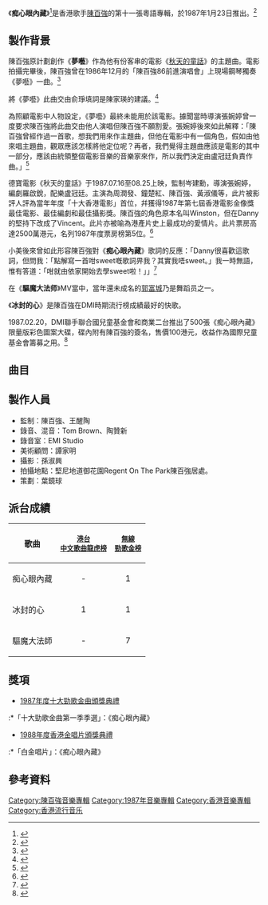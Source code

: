 {{Infobox Album
| name		= 痴心眼內藏
| type		= [[專輯|專輯]]
| artist	= [[陳百強|陳百強]]
| cover		= 陳百強_痴心眼內藏_Cover.jpg
| background  = 
| released	= 1987年1月23日
| recorded	= 1986年10月開始
| studio	= 
| genre		= [[粵語流行音樂|粵語流行音樂]]
| length	= 37分20秒
| label		= [[迪生唱片|DMI唱片 (香港)]]
| producer	= 陳百強、[[王醒陶|王醒陶]]
| prev_title = [[凝望|凝望]]
| prev_year  = 1986 <!-- 9月12日 -->
| next_title = [[夢裡人_(專輯)|夢裡人]]
| next_year  = 1987 <!-- 8月19日 -->
}}

《'''痴心眼內藏'''》<ref>{{cite web |title=《痴心眼內藏》唱片數據庫 |url=https://musicbrainz.org/release/84821fc5-4c96-4d0c-b001-227686a6a67f|website=Musicbrainz.org}}</ref>是香港歌手[[陳百強|陳百強]]的第十一張粵語專輯，於1987年1月23日推出。<ref>{{cite book |author1=黃國恩 |title=這樣憶起陳百強 |date=2019-07-17 |publisher=非凡出版 |isbn=9789888573301 |url=https://books.google.com.sg/books?id=L57LDwAAQBAJ |access-date=2021-12-02 |archive-date=2021-11-28 |archive-url=https://web.archive.org/web/20211128092727/https://books.google.com.sg/books?id=L57LDwAAQBAJ |dead-url=no }}</ref>

==製作背景==
陳百強原計劃創作《'''夢囈'''》作為他有份客串的電影《[[秋天的童話|秋天的童話]]》的主題曲。電影拍攝完畢後，陳百強曾在1986年12月的「陳百強86前進演唱會」上現場鋼琴獨奏《夢囈》一曲。<ref>{{cite web |title=陳百強彈奏《夢囈》(「86前進演唱會」) |url=https://www.youtube.com/watch?v=r--5Jz0_hGw&t=9s |website=Youtube}}</ref>

將《夢囈》此曲交由俞琤填詞是陳家瑛的建議。<ref>{{cite web |title=陳百強自評《痴心眼內藏》專輯 |url=http://www.dannychan.cn/danny-library/?p=4681#more-4681}}</ref>

為照顧電影中人物設定，《夢囈》最終未能用於該電影。據聞當時導演張婉婷曾一度要求陳百強將此曲交由他人演唱但陳百強不願割愛。張婉婷後來如此解釋：「陳百強曾經作過一首歌，想我們用來作主題曲，但他在電影中有一個角色，假如由他來唱主題曲，觀眾應該怎樣將他定位呢？再者，我們覺得主題曲應該是電影的其中一部分，應該由統領整個電影音樂的音樂家來作，所以我們決定由盧冠廷負責作曲。」<ref>{{cite journal |title=《秋天的童話》導演張婉婷談電影主題曲 |url=https://weibo.com/ttarticle/p/show?id=2309404718311635026171}}</ref>

德寶電影《秋天的童話》于1987.07.16至08.25上映，監制岑建勳，導演張婉婷，編劇羅啟銳，配樂盧冠廷。主演為周潤發、鐘楚紅、陳百強、黃淑儀等，此片被影評人評為當年年度「十大香港電影」首位，幷獲得1987年第七屆香港電影金像獎最佳電影、最佳編劇和最佳攝影獎。陳百強的角色原本名叫Winston，但在Danny的堅持下改成了Vincent。此片亦被喻為港產片史上最成功的愛情片。此片票房高達2500萬港元，名列1987年度票房榜第5位。<ref>{{cite web |title=《秋天的童話》香港影庫 |url=https://hkmdb.com/db/movies/view.mhtml?id=6931&display_set=big5 |website=hkmdb.com}}</ref>

小美後來曾如此形容陳百強對《'''痴心眼內藏'''》歌詞的反應：「Danny很喜歡這歌詞，但問我：「點解寫一首咁sweet嘅歌詞畀我？其實我唔sweet。」我一時無語，惟有答道：「咁就由依家開始去學sweet啦！」」<ref>{{cite journal |author1=小美 |title=陳百強·心事眼內藏 |url=http://www.dannychan.cn/danny-library/?p=2324}}</ref>

在《'''驅魔大法师'''》MV當中，當年還未成名的[[郭富城|郭富城]]乃是舞蹈员之一。

《'''冰封的心'''》是陳百強在DMI時期流行榜成績最好的快歌。

1987.02.20，DMI聯手聯合國兒童基金會和商業二台推出了500張《痴心眼內藏》限量版彩色圖案大碟，碟內附有陳百強的簽名，售價100港元，收益作為國際兒童基金會籌募之用。<ref>{{cite web |title=《痴心眼内藏》限量版彩色图案大碟 |url=http://www.dannychan.cn/danny-library/?p=16408}}</ref>

==曲目==
{{Tracklist
| collapsed = 
| headline = 
| font_size = 
| total_length = 37:20

| all_writing = 
| all_music = 
| all_lyrics = 
| all_arranger = 
| all_producer = 陳百強、王醒陶
| all_except = 

| writing_credits = 
| music_credits = yes
| lyrics_credits = yes
| arranger_credits = yes
| extra_column = 
| longnote_column = yes

| title1 = 冰封的心
| note1 = 
| longnote1 = '''第二主打'''<br>改編自Transmission的《Cold As Ice》<br>原始原唱者為Frankel
| music1 = Björn Frankel<br>Björn Werner<br>James Hopkins-Harrison<br>Mario Martens
| lyrics1 = 陳嘉國
| arranger1 = Alexander De La Cruz
| extra1 = 
| length1 = 2:54

| title2 = 神奇系我同你
| note2 = 
| longnote2 = 改編自Stacy Lattisaw的《Miracles》
| music2 = Frank Wildhorn<br>Gary Benson
| lyrics2 = [[黃沾|黃沾]]
| arranger2 = [[杜自持|杜自持]]
| extra2 = 
| length2 = 3:28

| title3 = 天生一對
| note3 = 
| longnote3 = 
| music3 = [[馮添枝|馮添枝]]
| lyrics3 = [[小美_(香港)|小美]]
| arranger3 = [[鮑比達|Chris Babida]]
| extra3 = 
| length3 = 3:18

| title4 = 情人
| note4 = 
| longnote4 = 改編自ブレッド&バター (面包&牛油)的《Old Friends》
| music4 = 巖澤幸矢<br>矢島真紀
| lyrics4 = [[向雪懷|向雪懷]]
| arranger4 = [[奧金寶|Nonoy Ocampo]]
| extra4 = 
| length4 = 4:06

| title5 = 夢囈 (音樂)
| note5 = 
| longnote5 =
| music5 = 陳百強
| lyrics5 = —
| arranger5 = Nonoy Ocampo
| extra5 = 
| length5 = 3:22

| title6 = 痴心眼內藏
| note6 = 無線電視劇《鑽石王老五》主題曲
| longnote6 = '''第一主打'''<br>電視劇《鑽石王老五》於1986.12.29至1987.01.23播出
| music6 = 王醒陶
| lyrics6 = 小美
| arranger6 = Chris Babida
| extra6 = 
| length6 = 3:18

| title7 = 驅魔大法師
| note7 = 
| longnote7 = '''第三主打'''<br>改編自Janet Jackson的《What Have You Done For Me Lately》
| music7 = James Harris III<br>Terry Lewis<br>Janet Jackson
| lyrics7 = [[盧永強|盧永強]]
| arranger7 = [[徐日勤|徐日勤]]
| extra7 = 
| length7 = 3:24

| title8 = 夢囈
| note8 = 
| longnote8 = 原計劃作為電影《[[秋天的童話|秋天的童話]]》的主題曲但未果
| music8 = 陳百強
| lyrics8 = [[俞琤|俞琤]]<br>[[陳少琪|陳少琪]]
| arranger8 = Nonoy Ocampo
| extra8 = 
| length8 = 2:53

| title9 = 約會
| note9 = 
| longnote9 = '''第四主打'''<br>改編自David Foster & Olivia Newton-John的《The Best of Me》
| music9 = David Foster<br>Jeremy Lubbock<br>Richard Marx
| lyrics9 = 向雪懷
| arranger9 = 杜自持
| extra9 = 
| length9 = 3:47

| title10 = 冰封的心 (Extended Version)
| note10 = 
| longnote10 = 改編自Transmission的《Cold As Ice》<br>黑膠版本长度為4分42秒，CD版本的Extended Version（又稱Ice and Fire Mix）则是6分50秒。
| music10 = Björn Frankel<br>Björn Werner<br>James Hopkins-Harrison<br>Mario Martens
| lyrics10 = 陳嘉國
| arranger10 = Alexander De La Cruz
| extra10 = 
| length10 = 6:50
}}

==製作人員==
*監制：陳百強、王醒陶
*錄音、混音：Tom Brown、陶贊新
*錄音室：EMI Studio
*美術顧問：譚家明
*攝影：孫淑興
*拍攝地點：堅尼地道御花園Regent On The Park陳百強居處。
*策劃：葉鏡球

==派台成績==
{| class="wikitable"
|-
! 歌曲
! <small>[[歷年中文歌曲龍虎榜冠軍歌曲|港台<br>中文歌曲龍虎榜]]</small>
! <small>[[勁歌金榜|無線<br>勁歌金榜]]</small>
|-
| 痴心眼內藏
| style="text-align:center;"|-
| style="text-align:center;"|1
|-
| 冰封的心
| style="text-align:center;"|1
| style="text-align:center;"|1
|-
| 驅魔大法師
| style="text-align:center;"|-
| style="text-align:center;"|7
|}

== 獎項 ==
*[[1987年度十大勁歌金曲得獎名單|1987年度十大勁歌金曲頒獎典禮]]
:*「十大勁歌金曲第一季季選」：《痴心眼內藏》
*[[第十屆香港金唱片頒獎典禮|1988年度香港金唱片頒獎典禮]]
:*「白金唱片」：《痴心眼內藏》

==參考資料==
{{reflist}}

{{陳百強}}
[[Category:陳百強音樂專輯|Category:陳百強音樂專輯]]
[[Category:1987年音樂專輯|Category:1987年音樂專輯]]
[[Category:香港音樂專輯|Category:香港音樂專輯]]
[[Category:香港流行音乐|Category:香港流行音乐]]